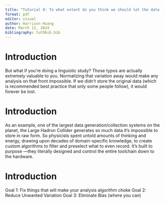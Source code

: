```yaml
---
title: "Tutorial 9: To what extent do you think we should let the data speak for themselves? "
format: pdf
editor: visual
author: Harrison Huang
date: March 12, 2024
bibliography: tut9bib.bib
---
```



# Introduction 
But what if you’re doing a linguistic study? Those typos are actually extremely valuable to you. Normalizing that variation away would make any analysis on that front impossible. If we didn’t store the original data (which is recommended best practice that only some people follow), it would forever be lost.

# Introduction
As an example, one of the largest data generation/collection systems on the planet, the Large Hadron Collider generates so much data it’s impossible to store in raw form. So physicists spent untold amounts of thinking and energy, drawing upon decades of domain-specific knowledge, to create custom algorithms to filter and preselect what to even record. It’s built to purpose —they literally designed and control the entire toolchain down to the hardware.


# Introduction
Goal 1: Fix things that will make your analysis algorithm choke Goal 2: Reduce Unwanted Variation Goal 3: Eliminate Bias (where you can)

